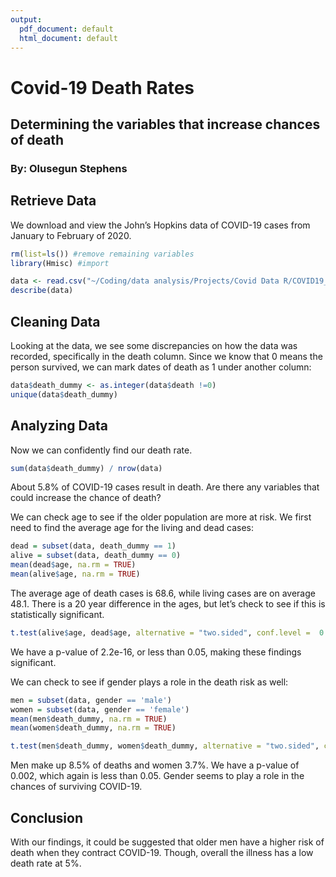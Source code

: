 ---
output:
  pdf_document: default
  html_document: default
---
# Covid-19 Death Rates
## Determining the variables that increase chances of death
### By: Olusegun Stephens


## Retrieve Data

We download and view the John's Hopkins data of COVID-19 cases from January to February of 2020. 
```{r}
rm(list=ls()) #remove remaining variables
library(Hmisc) #import

data <- read.csv("~/Coding/data analysis/Projects/Covid Data R/COVID19_line_list_data.csv")
describe(data)
```
## Cleaning Data

Looking at the data, we see some discrepancies on how the data was recorded, specifically in the death column. Since we know that 0 means the person survived, we can mark dates of death as 1 under another column:

```{r}
data$death_dummy <- as.integer(data$death !=0)
unique(data$death_dummy)
```
## Analyzing Data

Now we can confidently find our death rate.

```{r}
sum(data$death_dummy) / nrow(data)
```
About 5.8% of COVID-19 cases result in death. Are there any variables that could increase the chance of death?

We can check age to see if the older population are more at risk. We first need to find the average age for the living and dead cases:

```{r}
dead = subset(data, death_dummy == 1)
alive = subset(data, death_dummy == 0)
mean(dead$age, na.rm = TRUE)
mean(alive$age, na.rm = TRUE)
```
The average age of death cases is 68.6, while living cases are on average 48.1. There is a 20 year difference in the ages, but let's check to see if this is statistically significant.

```{r}
t.test(alive$age, dead$age, alternative = "two.sided", conf.level =  0.99)
```
We have a p-value of 2.2e-16, or less than 0.05, making these findings significant. 

We can check to see if gender plays a role in the death risk as well:

```{r}
men = subset(data, gender == 'male')
women = subset(data, gender == 'female')
mean(men$death_dummy, na.rm = TRUE) 
mean(women$death_dummy, na.rm = TRUE)

t.test(men$death_dummy, women$death_dummy, alternative = "two.sided", conf.level =  0.99)
```
Men make up 8.5% of deaths and women 3.7%. We have a p-value of 0.002, which again is less than 0.05. Gender seems to play a role in the chances of surviving COVID-19.

## Conclusion

With our findings, it could be suggested that older men have a higher risk of death when they contract COVID-19. Though, overall the illness has a low death rate at 5%.
